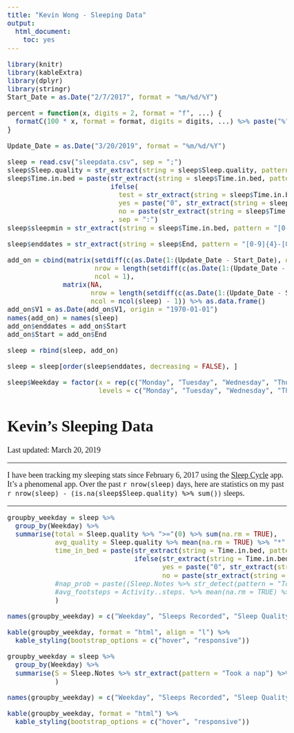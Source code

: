 ```yaml
---
title: "Kevin Wong - Sleeping Data"
output:
  html_document:
    toc: yes
---
```


```r
library(knitr)
library(kableExtra)
library(dplyr)
library(stringr)
Start_Date = as.Date("2/7/2017", format = "%m/%d/%Y")

percent = function(x, digits = 2, format = "f", ...) {
  formatC(100 * x, format = format, digits = digits, ...) %>% paste("%", sep = "")
}
```

```r
Update_Date = as.Date("3/20/2019", format = "%m/%d/%Y")
```

```r
sleep = read.csv("sleepdata.csv", sep = ";")
sleep$Sleep.quality = str_extract(string = sleep$Sleep.quality, pattern = "[0-9]{1,3}") %>% as.integer()
sleep$Time.in.bed = paste(str_extract(string = sleep$Time.in.bed, pattern = "[0-9]{1,2}") %>% as.integer(),
                          ifelse(
                            test = str_extract(string = sleep$Time.in.bed, pattern = ":[0-9]{1,2}") %>% str_extract(pattern = "[0-9]{1,2}") %>% as.integer() <= 9,
                            yes = paste("0", str_extract(string = sleep$Time.in.bed, pattern = ":[0-9]{1,2}") %>% str_extract(pattern = "[0-9]{1,2}") %>% as.integer(), sep = ""),
                            no = paste(str_extract(string = sleep$Time.in.bed, pattern = ":[0-9]{1,2}") %>% str_extract(pattern = "[0-9]{1,2}") %>% as.integer(), sep = ""))
                          , sep = ":")
sleep$sleepmin = str_extract(string = sleep$Time.in.bed, pattern = "[0-9]{1,2}") %>% as.integer() * 60 + str_extract(string = sleep$Time.in.bed, pattern = ":[0-9]{1,2}") %>% str_extract(pattern = "[0-9]{1,2}") %>% as.integer()

sleep$enddates = str_extract(string = sleep$End, pattern = "[0-9]{4}-[0-9]{2}-[0-9]{2}") %>% as.Date()

add_on = cbind(matrix(setdiff(c(as.Date(1:(Update_Date - Start_Date), origin = Start_Date)), str_extract(string = sleep$End, pattern = "[0-9]{4}-[0-9]{2}-[0-9]{2}") %>% as.Date()),
                      nrow = length(setdiff(c(as.Date(1:(Update_Date - Start_Date), origin = Start_Date)), str_extract(string = sleep$End, pattern = "[0-9]{4}-[0-9]{2}-[0-9]{2}") %>% as.Date())),
                      ncol = 1),
              matrix(NA,
                     nrow = length(setdiff(c(as.Date(1:(Update_Date - Start_Date), origin = Start_Date)), str_extract(string = sleep$End, pattern = "[0-9]{4}-[0-9]{2}-[0-9]{2}") %>% as.Date())),
                     ncol = ncol(sleep) - 1)) %>% as.data.frame()
add_on$V1 = as.Date(add_on$V1, origin = "1970-01-01")
names(add_on) = names(sleep)
add_on$enddates = add_on$Start
add_on$Start = add_on$End

sleep = rbind(sleep, add_on)

sleep = sleep[order(sleep$enddates, decreasing = FALSE), ]

sleep$Weekday = factor(x = rep(c("Monday", "Tuesday", "Wednesday", "Thursday", "Friday", "Saturday", "Sunday"), len = nrow(sleep)),
                       levels = c("Monday", "Tuesday", "Wednesday", "Thursday", "Friday", "Saturday", "Sunday"))
```

<h1>Kevin's Sleeping Data</h1>

Last updated: March 20, 2019

***

<style type="text/css">

td {
   font-family: "Times New Roman";
   font-size: 20px;
}

body, p {
   font-family: "Times New Roman";
   font-size: 18px;
}

</style>

I have been tracking my sleeping stats since February 6, 2017 using the [Sleep Cycle](https://www.sleepcycle.com) app. It's a phenomenal app. Over the past `r nrow(sleep)` days, here are statistics on my past `r nrow(sleep) - (is.na(sleep$Sleep.quality) %>% sum())` sleeps.

***

```r
groupby_weekday = sleep %>%
  group_by(Weekday) %>%
  summarise(total = Sleep.quality %>% ">="(0) %>% sum(na.rm = TRUE),
            avg_quality = Sleep.quality %>% mean(na.rm = TRUE) %>% "*"(100) %>% floor() %>% "/"(100),
            time_in_bed = paste(str_extract(string = Time.in.bed, pattern = "[0-9]{1,2}") %>% as.numeric() %>% "*"(60) %>% "+"(str_extract(string = Time.in.bed, pattern = ":[0-9]{1,2}") %>% str_extract(pattern = "[0-9]{1,2}") %>% as.numeric()) %>% mean(na.rm = TRUE) %/% 60,
                                ifelse(str_extract(string = Time.in.bed, pattern = "[0-9]{1,2}") %>% as.numeric() %>% "*"(60) %>% "+"(str_extract(string = Time.in.bed, pattern = ":[0-9]{1,2}") %>% str_extract(pattern = "[0-9]{1,2}") %>% as.numeric()) %>% mean(na.rm = TRUE) %>% floor() <= 9,
                                       yes = paste("0", str_extract(string = Time.in.bed, pattern = "[0-9]{1,2}") %>% as.numeric() %>% "*"(60) %>% "+"(str_extract(string = Time.in.bed, pattern = ":[0-9]{1,2}") %>% str_extract(pattern = "[0-9]{1,2}") %>% as.numeric()) %>% mean(na.rm = TRUE) %>% floor() %% 60, sep = ""),
                                       no = paste(str_extract(string = Time.in.bed, pattern = "[0-9]{1,2}") %>% as.numeric() %>% "*"(60) %>% "+"(str_extract(string = Time.in.bed, pattern = ":[0-9]{1,2}") %>% str_extract(pattern = "[0-9]{1,2}") %>% as.numeric()) %>% mean(na.rm = TRUE) %>% floor() %% 60)), sep = ":")
            #nap_prob = paste((Sleep.Notes %>% str_detect(pattern = "Took a nap \\(1 hour\\)") %>% sum(na.rm = TRUE) + Sleep.Notes %>% str_detect(pattern = "Took a nap \\(1.5 hours\\)") %>% sum(na.rm = TRUE) + Sleep.Notes %>% str_detect(pattern = "Took a nap \\(2 hours\\)") %>% sum(na.rm = TRUE)) %>% "/"(Sleep.quality %>% ">="(0) %>% sum(na.rm = TRUE)) %>% "*"(10000) %>% floor() %>% "/"(100), "%", sep = ""),
            #avg_footsteps = Activity..steps. %>% mean(na.rm = TRUE) %>% floor()
            )

names(groupby_weekday) = c("Weekday", "Sleeps Recorded", "Sleep Quality (%)", "Average Time in Bed")#, "Average Footsteps")

kable(groupby_weekday, format = "html", align = "l") %>%
  kable_styling(bootstrap_options = c("hover", "responsive"))
```

```r
groupby_weekday = sleep %>%
  group_by(Weekday) %>%
  summarise(S = Sleep.Notes %>% str_extract(pattern = "Took a nap") %>% sum()
            )

names(groupby_weekday) = c("Weekday", "Sleeps Recorded", "Sleep Quality (%)", "Average Time in Bed", "Average Footsteps")

kable(groupby_weekday, format = "html") %>%
  kable_styling(bootstrap_options = c("hover", "responsive"))
```



















